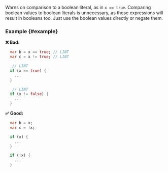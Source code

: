 
<RuleDetails version="1.5.0" severity="style" hasFix />

Warns on comparison to a boolean literal, as in `x == true`. Comparing boolean values to boolean literals is unnecessary, as those expressions will result in booleans too. Just use the boolean values directly or negate them.

### Example {#example}

**❌ Bad:**

```dart
  var b = x == true; // LINT
  var c = x != true; // LINT

   // LINT
  if (x == true) {
    ...
  }

   // LINT
  if (x != false) {
    ...
  }
```

**✅ Good:**

```dart
  var b = x;
  var c = !x;

  if (x) {
    ...
  }

  if (!x) {
    ...
  }
```
